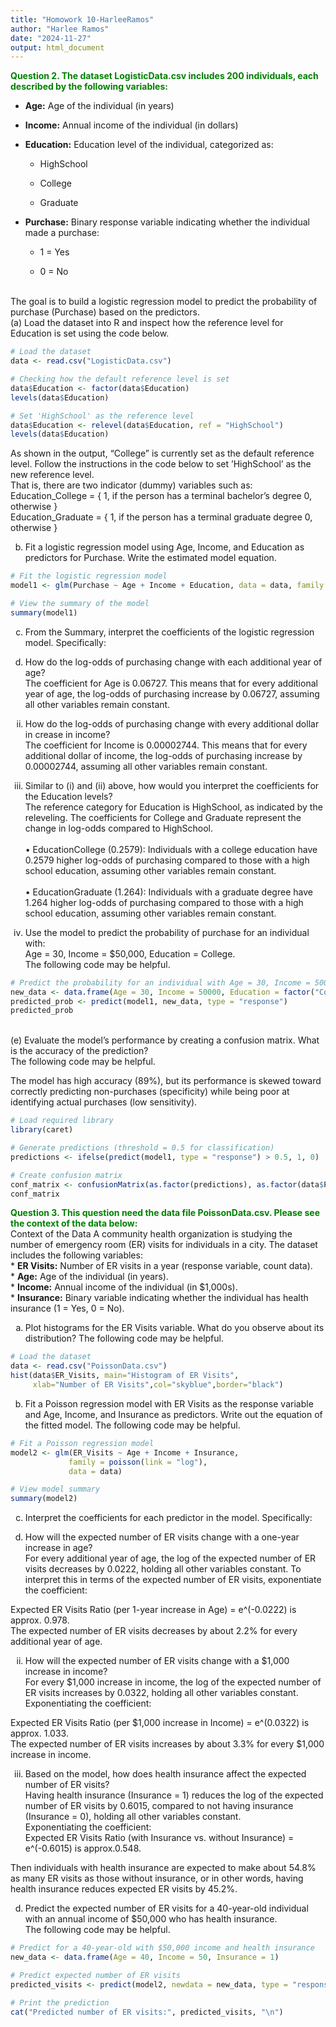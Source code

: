 ```yaml
---
title: "Homowork 10-HarleeRamos"
author: "Harlee Ramos"
date: "2024-11-27"
output: html_document
---
```


<b style="color: green;">Question 2. The dataset LogisticData.csv includes 200 individuals, each described by the following variables:</b><br>

* **Age:** Age of the individual (in years)

* **Income:** Annual income of the individual (in dollars)

* **Education:** Education level of the individual, categorized as:

    * HighSchool
    
    * College
    
    * Graduate
    
* **Purchase:** Binary response variable indicating whether the individual made a purchase:

    * 1 = Yes
    
    * 0 = No
    
<br>
The goal is to build a logistic regression model to predict the probability of purchase (Purchase) based on the predictors.
<br>
(a) Load the dataset into R and inspect how the reference level for Education is set using the code below.<br>
```r
# Load the dataset
data <- read.csv("LogisticData.csv")

# Checking how the default reference level is set
data$Education <- factor(data$Education)
levels(data$Education)

# Set 'HighSchool' as the reference level
data$Education <- relevel(data$Education, ref = "HighSchool")
levels(data$Education)
```
As shown in the output, “College” is currently set as the default reference level.
Follow the instructions in the code below to set ’HighSchool’ as the new reference level.
<br>
That is, there are two indicator (dummy) variables such as:<br>
Education_College =
{
1, if the person has a terminal bachelor's degree
0, otherwise
}
<br>
Education_Graduate =
{
1, if the person has a terminal graduate degree
0, otherwise
}
<br>


(b) Fit a logistic regression model using Age, Income, and Education as predictors for Purchase. Write the estimated model equation.
```r
# Fit the logistic regression model
model1 <- glm(Purchase ~ Age + Income + Education, data = data, family = binomial)

# View the summary of the model
summary(model1)
```


(c) From the Summary, interpret the coefficients of the logistic regression model. Specifically: <br>

(i) How do the log-odds of purchasing change with each additional year of age?<br>
The coefficient for Age is 0.06727. This means that for every additional year of age, the log-odds of purchasing increase by 0.06727, assuming all other variables remain constant.


(ii) How do the log-odds of purchasing change with every additional dollar in crease in income? <br>
The coefficient for Income is 0.00002744. This means that for every additional dollar of income, the log-odds of purchasing increase by 0.00002744, assuming all other variables remain constant.

(iii) Similar to (i) and (ii) above, how would you interpret the coefficients for the Education levels?<br>
The reference category for Education is HighSchool, as indicated by the releveling. The coefficients for College and Graduate represent the change in log-odds compared to HighSchool.<br>
	<br>
	•	EducationCollege (0.2579):
Individuals with a college education have 0.2579 higher log-odds of purchasing compared to those with a high school education, assuming other variables remain constant.<br>
	<br>
	•	EducationGraduate (1.264):
Individuals with a graduate degree have 1.264 higher log-odds of purchasing compared to those with a high school education, assuming other variables remain constant.
<br>

(d) Use the model to predict the probability of purchase for an individual with:<br>
Age = 30,
Income = $50,000,
Education = College.
<br>
The following code may be helpful.

```r
# Predict the probability for an individual with Age = 30, Income = 50000, Education = College
new_data <- data.frame(Age = 30, Income = 50000, Education = factor("College", levels = c("HighSchool", "College", "Graduate")))
predicted_prob <- predict(model1, new_data, type = "response")
predicted_prob
```
<br>
(e) Evaluate the model’s performance by creating a confusion matrix. What is the accuracy of the prediction?<br>
The following code may be helpful.<br>

The model has high accuracy (89%), but its performance is skewed toward correctly predicting non-purchases (specificity) while being poor at identifying actual purchases (low sensitivity). 

```r
# Load required library
library(caret)

# Generate predictions (threshold = 0.5 for classification)
predictions <- ifelse(predict(model1, type = "response") > 0.5, 1, 0)

# Create confusion matrix
conf_matrix <- confusionMatrix(as.factor(predictions), as.factor(data$Purchase))
conf_matrix
```



<b style="color: green;">Question 3. This question need the data file PoissonData.csv. Please see the context of the data below:</b><br>
Context of the Data A community health organization is studying the number of emergency room (ER) visits for individuals in a city. The dataset includes the following variables:
<br>
* **ER Visits:** Number of ER visits in a year (response variable, count data).
<br>
* **Age:** Age of the individual (in years).
<br>
* **Income:** Annual income of the individual (in $1,000s).
<br>
* **Insurance:** Binary variable indicating whether the individual has health insurance (1 = Yes, 0 = No).
<br>

(a) Plot histograms for the ER Visits variable. What do you observe about its
distribution? The following code may be helpful.<br>
```r
# Load the dataset
data <- read.csv("PoissonData.csv")
hist(data$ER_Visits, main="Histogram of ER Visits",
     xlab="Number of ER Visits",col="skyblue",border="black")
```




(b) Fit a Poisson regression model with ER Visits as the response variable and Age, Income, and Insurance as predictors. Write out the equation of the fitted model.
The following code may be helpful.

```r
# Fit a Poisson regression model
model2 <- glm(ER_Visits ~ Age + Income + Insurance, 
             family = poisson(link = "log"), 
             data = data)

# View model summary
summary(model2)
```


(c) Interpret the coefficients for each predictor in the model. Specifically:<br>

(i) How will the expected number of ER visits change with a one-year increase in age?<br>
For every additional year of age, the log of the expected number of ER visits decreases by 0.0222, holding all other variables constant.
To interpret this in terms of the expected number of ER visits, exponentiate the coefficient:<br>

Expected ER Visits Ratio (per 1-year increase in Age) = e^(-0.0222) is approx. 0.978.<br>
The expected number of ER visits decreases by about 2.2% for every additional year of age.<br>

(ii) How will the expected number of ER visits change with a $1,000 increase in income?<br>
For every $1,000 increase in income, the log of the expected number of ER visits increases by 0.0322, holding all other variables constant.<br>
Exponentiating the coefficient:<br>

Expected ER Visits Ratio (per $1,000 increase in Income) = e^(0.0322) is approx. 1.033.<br>
The expected number of ER visits increases by about 3.3% for every $1,000 increase in income.<br>

(iii) Based on the model, how does health insurance affect the expected number of ER visits?<br>
Having health insurance (Insurance = 1) reduces the log of the expected number of ER visits by 0.6015, compared to not having insurance (Insurance = 0), holding all other variables constant.<br>
Exponentiating the coefficient:<br>
Expected ER Visits Ratio (with Insurance vs. without Insurance) = e^(-0.6015) is approx.0.548.<br>

Then individuals with health insurance are expected to make about 54.8% as many ER visits as those without insurance, or in other words, having health insurance reduces expected ER visits by 45.2%.

(d) Predict the expected number of ER visits for a 40-year-old individual with an annual income of $50,000 who has health insurance.<br>
The following code may be helpful.<br>

```r
# Predict for a 40-year-old with $50,000 income and health insurance
new_data <- data.frame(Age = 40, Income = 50, Insurance = 1)

# Predict expected number of ER visits
predicted_visits <- predict(model2, newdata = new_data, type = "response")

# Print the prediction
cat("Predicted number of ER visits:", predicted_visits, "\n")
```










